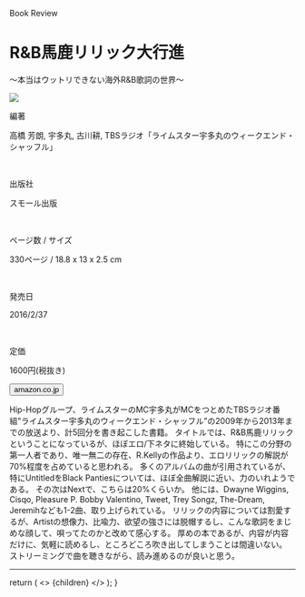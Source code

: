 
<Row >
  <Column colMd={"12"} colLg={"12"} noGutterMdLeft="">
      <p className="largeP">Book Review</p>
    <h1 className="h1-no-bottom-margin">
    R&B馬鹿リリック大行進
    </h1>
    <p className="largeP">〜本当はウットリできない海外R&B歌詞の世界〜</p>
  </Column>
</Row>

<Row>
<Column colMd={"3"} colLg={"4"} noGutterMdLeft="">

<a href="https://amzn.to/3ka16Hr"><img src="../../images/books/randbbakalyric.jpg"/></a>

</Column>
<Column colMd={"4"} colLg={"8"} noGutterMdLeft="">
  <div>
    <p>編著</p>
    <p className="largeP">
    高橋 芳朗, 宇多丸, 古川耕, TBSラジオ「ライムスター宇多丸のウィークエンド・シャッフル」 
    </p>
    <br/>
    <p>出版社</p>
    <p className="largeP">
    スモール出版
    </p>
    <br/>
    <p>ページ数 / サイズ</p>
    <p className="largeP">
    330ページ / 18.8 x 13 x 2.5 cm
    </p>
    <br/>
    <p>発売日</p>
    <p className="largeP">
    2016/2/37
    </p>
    <br/>
    <p>定価</p>
    <p className="largeP">
    1600円(税抜き)
    </p>
    <div>
    <Button href="https://amzn.to/3ka16Hr" kind="primary" size="small" renderIcon={ArrowUpRight24}>
          amazon.co.jp
    </Button>
    </div>
  </div>
</Column>
</Row>

<Row>
  <Column colMd={"8"} colLg={"8"} noGutterMdLeft="">
    <p>
    Hip-Hopグループ、ライムスターのMC宇多丸がMCをつとめたTBSラジオ番組"ライムスター宇多丸のウィークエンド・シャッフル"の2009年から2013年までの放送より、計5回分を書き起こした書籍。
    タイトルでは、R&B馬鹿リリックということになっているが、ほぼエロ/下ネタに終始している。
    特にこの分野の第一人者であり、唯一無二の存在、R.Kellyの作品より、エロリリックの解説が70%程度を占めていると思われる。
    多くのアルバムの曲が引用されているが、特にUntitledをBlack Pantiesについては、ほぼ全曲解説に近い、力のいれようである。 
    その次はNextで、こちらは20%くらいか。
    他には、Dwayne Wiggins, Cisqo, Pleasure P. Bobby Valentino, Tweet, Trey Songz, The-Dream, Jeremihなども1-2曲、取り上げられている。
    リリックの内容については割愛するが、Artistの想像力、比喩力、欲望の強さには脱帽するし、こんな歌詞をまじめな顔して、唄ってたのかと改めて感心する。
    厚めの本であるが、内容が内容だけに、気軽に読めるし、ところどころ吹き出してしまうことは間違いない。
    ストリーミングで曲を聴きながら、読み進めるのが良いと思う。
    </p>
  </Column>
</Row>

<hr/>

  return (
    <>
      {children}
    </>
  );
}